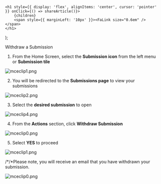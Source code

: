 

    <h1 style={{ display: 'flex', alignItems: 'center', cursor: 'pointer' }} onClick={() => shareArticle()}>
        {children} 
        <span style={{ marginLeft: '10px' }}><FaLink size="0.6em" /></span>
    </h1>
);

<ToastContainer />

<ClickableTitle>Withdraw a Submission</ClickableTitle>




1. From the Home Screen, select the **Submission icon** from the left menu or **Submission tile**


![mceclip1.png](../../../resources/article-images/115009375067-Withdraw-a-Submission_1.png)


2. You will be redirected to the **Submissions page** to view your submissions


![mceclip2.png](../../../resources/article-images/115009375067-Withdraw-a-Submission_2.png)


3. Select the **desired submission** to open


![mceclip4.png](../../../resources/article-images/115009375067-Withdraw-a-Submission_3.png)


4. From the **Actions** section, click **Withdraw Submission**


![mceclip0.png](../../../resources/article-images/115009375067-Withdraw-a-Submission_4.png)


5. Select **YES** to proceed 


![mceclip1.png](../../../resources/article-images/115009375067-Withdraw-a-Submission_5.png)


/*/*Please note, you will receive an email that you have withdrawn your submission.


![mceclip0.png](../../../resources/article-images/115009375067-Withdraw-a-Submission_6.png)



